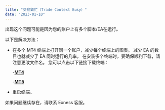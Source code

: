 ```yaml
---
title: "交易繁忙（Trade Context Busy）"
date: "2023-01-10"
---
```


<Ads></Ads> 

出现这个问题可能是因为您的账户上有多个脚本/EA在运行。

以下是解决方法：

- 在多个 MT4 终端上打开同一个账户，减少每个终端上的图表。 减少 EA 的数目也就减少了 EA 同时运行的几率。 在安装多个终端时，要确保顺利下载，请注意更改文件名。 您可以点击以下链接下载终端：
    
    -[**MT4**](https://download.metatrader.com/cdn/web/exness.technologies.ltd/mt4/exness4setup.exe)
    
    -[**MT5**](https://download.metatrader.com/cdn/web/exness.technologies.ltd/mt5/exness5setup.exe)
    
- 重启终端。

如果问题继续存在，请联系 Exness 客服。
